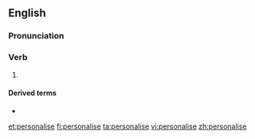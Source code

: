 ==English==

===Pronunciation===

===Verb===
{{en-verb|personalis}}

# {{label|en|British spelling}} {{alternative spelling of|personalize|lang=en}}

====Derived terms====
* {{l|en|personalisation}}

[[et:personalise]]
[[fi:personalise]]
[[ta:personalise]]
[[vi:personalise]]
[[zh:personalise]]